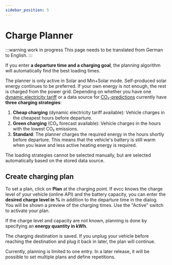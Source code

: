 ```yaml
---
sidebar_position: 5
---
```



# Charge Planner

:::warning work in progress
This page needs to be translated from German to English.
:::

If you enter **a departure time and a charging goal**, the planning algorithm will automatically find the best loading times.

The planner is only active in Solar and Min+Solar mode.
Self-produced solar energy continues to be preferred.
If your own energy is not enough, the rest is charged from the power grid.
Depending on whether you have one [dynamic electricity tariff](./dynamic-prices) or a data source for [CO₂-predictions](./co2) currently have **three charging strategies**:

1. **Cheap charging** (dynamic electricity tariff available): Vehicle charges in the cheapest hours before departure.
2. **Green charging** (CO₂ forecast available): Vehicle charges in the hours with the lowest CO₂ emissions.
3. **Standard**: The planner charges the required energy in the hours shortly before departure. This means that the vehicle's battery is still warm when you leave and less active heating energy is required.

The loading strategies cannot be selected manually, but are selected automatically based on the stored data source.

## Create charging plan

To set a plan, click on **Plan** at the charging point.
If evcc knows the charge level of your vehicle (online API) and the battery capacity, you can enter the **desired charge level in %** in addition to the departure time in the dialog.
You will be shown a preview of the charging times.
Use the "Active" switch to activate your plan.

<Screenshot
  name="features/screenshots/plan-soc"
  caption="Screenshot of a charging plan using the charging status"
/>

If the charge level and capacity are not known, planning is done by specifying an **energy quantity in kWh**.

<Screenshot
  name="features/screenshots/plan-energy"
  caption="Screenshot of a charging plan using energy quantity"
/>

The charging destination is saved.
If you unplug your vehicle before reaching the destination and plug it back in later, the plan will continue.

Currently, planning is limited to one entry.
In a later release, it will be possible to set multiple plans and define repetitions.
